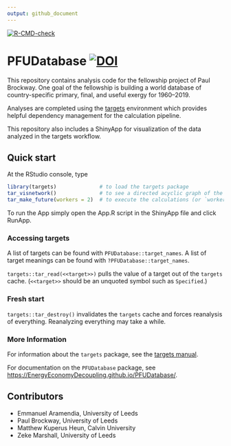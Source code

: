 ```yaml
---
output: github_document
---
```


<!-- *********** -->
<!-- Note: README.md is generated from README.Rmd.   -->
<!-- Be sure to edit README.Rmd and generate the README.md file by Cmd/Ctl-shift-K -->
<!-- *********** -->

<!-- badges: start -->
[![R-CMD-check](https://github.com/EnergyEconomyDecoupling/PFUDatabase/actions/workflows/R-CMD-check.yaml/badge.svg)](https://github.com/EnergyEconomyDecoupling/PFUDatabase/actions/workflows/R-CMD-check.yaml)
<!-- badges: end -->

# PFUDatabase [![DOI](https://zenodo.org/badge/DOI/10.5281/zenodo.5228375.svg)](https://doi.org/10.5281/zenodo.5228375)

This repository contains analysis code for the fellowship project of Paul Brockway.
One goal of the fellowship is building a world database of country-specific primary, final, and useful exergy 
for 1960--2019.

Analyses are completed using the [targets](https://github.com/ropensci/targets) environment
which provides helpful dependency management for the calculation pipeline. 

This repository also includes a ShinyApp for visualization of the data analyzed in the targets workflow.


## Quick start

At the RStudio console, type

``` r
library(targets)              # to load the targets package   
tar_visnetwork()              # to see a directed acyclic graph of the calculations that will take place   
tar_make_future(workers = 2)  # to execute the calculations (or `workers = 8`, if you have enough cores)
```

To run the App simply open the App.R script in the ShinyApp file and click RunApp.


### Accessing targets

A list of targets can be found with `PFUDatabase::target_names`.
A list of target meanings can be found with `?PFUDatabase::target_names`.

`targets::tar_read(<<target>>)` pulls the value of a target out of the `targets` cache. 
(`<<target>>` should be an unquoted symbol such as `Specified`.)


### Fresh start

`targets::tar_destroy()` invalidates the `targets` cache and forces reanalysis of everything.
Reanalyzing everything may take a while.


### More Information

For information about the `targets` package, 
see the [targets manual](https://books.ropensci.org/targets/).

For documentation on the `PFUDatabase` package, 
see <https://EnergyEconomyDecoupling.github.io/PFUDatabase/>.


## Contributors

* Emmanuel Aramendia, University of Leeds
* Paul Brockway, University of Leeds
* Matthew Kuperus Heun, Calvin University
* Zeke Marshall, University of Leeds
